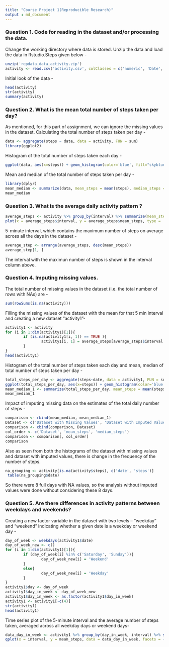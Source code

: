 ---
title: "Course Project 1(Reproducible Research)"
output : md_document
---

### Question 1. Code for reading in the dataset and/or processing the data.

Change the working directory where data is stored. Unzip the data and load the data in Rstudio.Steps given below - 

```{r, echo=TRUE}
unzip('repdata_data_activity.zip')
activity <- read.csv('activity.csv', colClasses = c('numeric', 'Date', 'numeric'))


```

Initial look of the data - 

```{r, echo=TRUE}
head(activity)
str(activity)
summary(activity)
```

### Question 2. What is the mean total number of steps taken per day?

As mentioned, for this part of assignment, we can ignore the missing values in the dataset.
Calculating the total number of steps taken per day -

```{r, echo=TRUE}
data <- aggregate(steps ~ date, data = activity, FUN = sum)
library(ggplot2)
```

Histogram of the total number of steps taken each day - 

```{r, echo=TRUE}
ggplot(data, aes(x=steps)) + geom_histogram(color='blue', fill="skyblue", bins = 20) + labs(title = 'Histogram of Total Number of Steps taken each day', x = 'Total Steps', y = 'Count')
```

Mean and median of the total number of steps taken per day - 

```{r, echo=TRUE}
library(dplyr)
mean_median <- summarize(data, mean_steps = mean(steps), median_steps = median(steps))
mean_median
```

### Question 3. What is the average daily activity pattern ?



```{r, echo=TRUE}
average_steps <- activity %>% group_by(interval) %>% summarize(mean_steps = mean(steps, na.rm = TRUE))
plot(x = average_steps$interval, y = average_steps$mean_steps, type = 'l', main = 'Time Series Plot of Average Steps taken per Interval', xlab = 'Intervals(5 min)', ylab = 'Number of Steps', col = 'red', lwd = 1.5, family = 'serif')
```

5-minute interval, which contains the maximum number of steps on average across all the days in the dataset - 

```{r, echo=TRUE}
average_step <- arrange(average_steps, desc(mean_steps))
average_step[1, ]
```

The interval with the maximun number of steps is shown in the interval column above.

### Question 4. Imputing missing values.

The total number of missing values in the dataset (i.e. the total number of rows with \color{red}{\verb|NA|}NAs) are -

```{r , echo=TRUE}
sum(rowSums(is.na(activity)))
```

Filling the missing values of the dataset with the mean for that 5 min interval  and creating a new dataset "activity1"- 

```{r, echo=TRUE}
activity1 <- activity
for (i in 1:dim(activity1)[1]){
        if (is.na(activity1[i, 1]) == TRUE ){
                activity1[i, 1] = average_steps[average_steps$interval %in% activity1[i,3], 2]
        }  
}
head(activity1)
```

Histogram of the total number of steps taken each day and mean, median of total number of steps taken per day - 

```{r, echo=TRUE}

total_steps_per_day <- aggregate(steps~date, data = activity1, FUN = sum)
ggplot(total_steps_per_day, aes(x=steps)) + geom_histogram(color='blue', fill="skyblue", bins = 20) + labs(title = 'Histogram of Total Number of Steps taken each day(Imputed Data)', x = 'Total Steps', y = 'Count')
mean_median_1 <- summarize(total_steps_per_day, mean_steps = mean(steps), median_steps = median(steps))
mean_median_1
```

Impact of imputing missing data on the estimates of the total daily number of steps -

```{r, echo=TRUE}
comparison <- rbind(mean_median, mean_median_1)
Dataset <- c('Dataset with Missing Values', 'Dataset with Imputed Values')
comparison <- cbind(comparison, Dataset)
col_order <- c('Dataset', 'mean_steps', 'median_steps')
comparison <- comparison[, col_order]
comparison
```

Also as seen from both the histograms of the dataset with missing values and dataset with imputed values, there is change in the frequency of the number of steps.

```{r,echo=TRUE}
na_grouping <- activity[is.na(activity$steps), c('date', 'steps')]
 table(na_grouping$date)
```
So there were 8 full days with NA values, so the analysis without imputed values were done without considering these 8 days.

### Question 5. Are there differences in activity patterns between weekdays and weekends?

Creating a new factor variable in the dataset with two levels – “weekday” and “weekend” indicating whether a given date is a weekday or weekend day - 

```{r, echo=TRUE}

day_of_week <- weekdays(activity1$date)
day_of_week_new <- c()
for (i in 1:dim(activity1)[1]){
        if (day_of_week[i] %in% c('Saturday', 'Sunday')){
                day_of_week_new[i] = 'Weekend'
        }
        else{
                day_of_week_new[i] = 'Weekday'
        }
}
activity1$day <- day_of_week
activity1$day_in_week <- day_of_week_new
activity1$day_in_week <- as.factor(activity1$day_in_week)
activity1 <- activity1[-c(4)]
str(activity1)
head(activity1)
```

Time series plot of the 5-minute interval and the average number of steps taken, averaged across all weekday days or weekend days-

```{r,echo=TRUE}
data_day_in_week <- activity1 %>% group_by(day_in_week, interval) %>% summarize(mean_steps = mean(steps))
qplot(x = interval, y = mean_steps, data = data_day_in_week, facets = ~day_in_week, geom = c('line'), xlab = '5-min interval', ylab = 'Number of steps')
```
